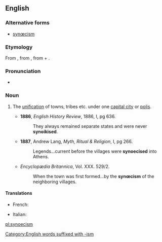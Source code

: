 {{also|synœcism}}
==English==

===Alternative forms===
* [[synœcism]]

===Etymology===
From {{etyl|grc|en}} {{m|grc|συνοικισμός}}, from {{m|grc|συνοικίζειν||to make live with, to unite under one city}}, from {{m|grc|σύν||together}} + {{m|grc|οἰκίζειν||to colonise}}.

===Pronunciation===
* {{IPA|/sɪˈniːsɪzəm/|lang=en}}

===Noun===
{{en-noun}}

# {{lb|en|Ancient Greece}} The [[unification]] of towns, tribes etc. under one [[capital city]] or [[polis]].
#* '''1886''', ''English History Review'', 1886, I, pg 636.
#*: They always remained separate states and were never '''synoikised'''.
#* '''1887''', Andrew Lang, ''Myth, Ritual & Religion'', I, pg 266.
#*: Legends...current before the villages were '''synoecised''' into Athens.
#* {{rfdate}} ''Encyclopædia Britannica'', Vol. XXX. 529/2.
#*: When the town was first formed...by the '''synœcism''' of the neighboring villages.

====Translations====
{{trans-top|unification under one capital city}}
* French: {{t+|fr|synœcisme|m}}
{{trans-mid}}
* Italian: {{t|it|sinecismo|m}}
{{trans-bottom}}

[[Category:English words suffixed with -ism]]

[[pl:synoecism]]